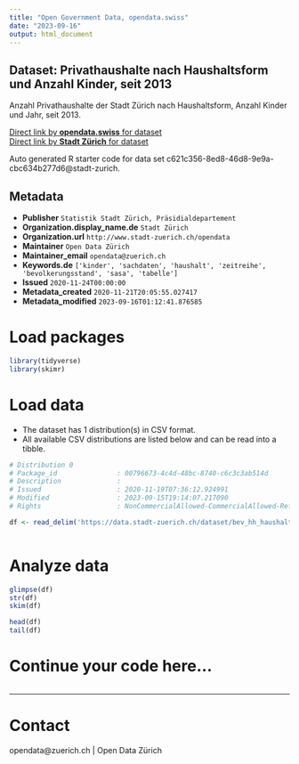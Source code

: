 ```yaml
---
title: "Open Government Data, opendata.swiss"
date: "2023-09-16"
output: html_document
---
```


## Dataset: Privathaushalte nach Haushaltsform und Anzahl Kinder, seit 2013


Anzahl Privathaushalte der Stadt Zürich nach Haushaltsform, Anzahl Kinder und Jahr, seit 2013.


[Direct link by **opendata.swiss** for dataset](https://opendata.swiss/de/dataset/privathaushalte-nach-haushaltsform-und-anzahl-kinder-seit-2013)<br>
[Direct link by **Stadt Zürich** for dataset](https://data.stadt-zuerich.ch/dataset/bev_hh_haushaltsform_kinder_od3809)

Auto generated R starter code for data set c621c356-8ed8-46d8-9e9a-cbc634b277d6@stadt-zurich.

## Metadata

- **Publisher** `Statistik Stadt Zürich, Präsidialdepartement`
- **Organization.display_name.de** `Stadt Zürich`
- **Organization.url** `http://www.stadt-zuerich.ch/opendata`
- **Maintainer** `Open Data Zürich`
- **Maintainer_email** `opendata@zuerich.ch`
- **Keywords.de** `['kinder', 'sachdaten', 'haushalt', 'zeitreihe', 'bevolkerungsstand', 'sasa', 'tabelle']`
- **Issued** `2020-11-24T00:00:00`
- **Metadata_created** `2020-11-21T20:05:55.027417`
- **Metadata_modified** `2023-09-16T01:12:41.876585`


# Load packages

```r

library(tidyverse)
library(skimr)

```

# Load data

-   The dataset has 1 distribution(s) in CSV format.
-   All available CSV distributions are listed below and can be read into a tibble.

```r

# Distribution 0
# Package_id               : 00796673-4c4d-48bc-8740-c6c3c3ab514d
# Description              : 
# Issued                   : 2020-11-19T07:36:12.924991
# Modified                 : 2023-09-15T19:14:07.217090
# Rights                   : NonCommercialAllowed-CommercialAllowed-ReferenceNotRequired

df <- read_delim('https://data.stadt-zuerich.ch/dataset/bev_hh_haushaltsform_kinder_od3809/download/BEV380OD3809.csv')



```

# Analyze data

```r

glimpse(df)
str(df)
skim(df)

head(df)
tail(df)

```

# Continue your code here...

```r

```

------------------------------------------------------------------------

# Contact

opendata@zuerich.ch | Open Data Zürich
